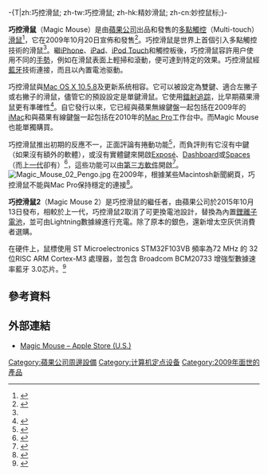 -{T|zh:巧控滑鼠; zh-tw:巧控滑鼠; zh-hk:精妙滑鼠; zh-cn:妙控鼠标;}-
{{expand|time=2018-11-26T10:50:01+00:00}}
{{roughtranslation|time=2018-11-26T10:50:01+00:00}}
{{noteTA
| G1 = IT
| 1 = zh-tw:巧控滑鼠; zh-hk:精妙滑鼠; zh-cn:妙控鼠标;
}}
{{Infobox Information appliance
| name = 巧控滑鼠
| image = [[File:Magic_Mouse.jpg|250px]]
| caption = 巧控滑鼠
| manufacturer = [[蘋果公司|蘋果公司]]
| type = [[滑鼠|滑鼠]]
| releasedate = {{start date|2009|10|20}}
| connectivity = [[Bluetooth|Bluetooth]]
| discontinued =
| power = 內置電池
| predecessor = [[Apple_Mighty_Mouse|Apple Mighty Mouse]]
}}

'''巧控滑鼠'''（Magic Mouse）是由[[蘋果公司|蘋果公司]]出品和發售的[[多點觸控|多點觸控]]（Multi-touch）[[滑鼠|滑鼠]]<ref name = "Magic Mouse" >{{cite web
    | url = http://www.apple.com/magicmouse/
    | title = 巧控滑鼠
    | publisher = Apple
    | accessdate = {{start date|2009|12|01}}
    | archive-date = 2015-10-06
    | archive-url = https://web.archive.org/web/20151006170405/http://www.apple.com/magicmouse/
    | dead-url = no
    }}</ref>，它在2009年10月20日宣佈和發售<ref name = "Engadget-announcement" >{{cite web
    | url = http://www.engadget.com/2009/10/20/apples-magic-mouse-multitouch-gestures-bluetooth-four-month/
    | title = Apple's Magic Mouse: one button, multitouch gestures, Bluetooth, four-month battery life
    | last = Topolsky
    | first = Joshua
    | date = {{start date|2009|10|20}}
    | publisher = Engadget
    | accessdate = {{start date|2009|10|25}}
    | archive-date = 2019-07-20
    | archive-url = https://web.archive.org/web/20190720185910/http://www.engadget.com/2009/10/20/apples-magic-mouse-multitouch-gestures-bluetooth-four-month/
    | dead-url = no
    }}</ref>。巧控滑鼠是世界上首個引入多點觸控技術的滑鼠<ref name = "Magic Mouse" />。繼[[iPhone|iPhone]]、[[iPad|iPad]]、[[iPod_Touch|iPod Touch]]和觸控板後，巧控滑鼠容許用户使用不同的[[手勢識別|手勢]]，例如在滑鼠表面上輕掃和滾動，便可達到特定的效果。巧控滑鼠經[[藍牙|藍牙]]技術連接，而且以內置電池驱動。

巧控滑鼠與[[Mac_OS_X_v10.5|Mac OS X 10.5.8]]及更新系统相容。它可以被設定為雙鍵、適合左撇子或右撇子的滑鼠，儘管它的預設設定是單鍵滑鼠。它使用[[鼠标#技術|鐳射追踪]]，比早期蘋果滑鼠更有準確性<ref name = "Apple store" >{{cite web
    | url = http://store.apple.com/us/product/MB829LL/A
    | title = Magic Mouse
    | publisher = Apple
    | accessdate = {{start date|2009|10|25}}
    | archive-date = 2012-05-23
    | archive-url = https://web.archive.org/web/20120523155446/http://store.apple.com/us/product/MB829LL/A
    | dead-url = no
    }}</ref>。自它發行以來，它已經與蘋果無線鍵盤一起包括在2009年的[[iMac|iMac]]和與蘋果有線鍵盤一起包括在2010年的[[Mac_Pro|Mac Pro]]工作台中。而Magic Mouse也能單獨購買。

巧控滑鼠推出初期的反應不一，正面評論有捲動功能<ref name = "Gizmodo-review" >{{cite web
    | url = http://gizmodo.com/5386202/apple-magic-mouse-review
    | title = Apple Magic Mouse Review
    | last = Chen
    | first = Jason
    | date = {{start date|2009|10|21}}
    | publisher = Gizmodo
    | accessdate = {{start date|2009|10|25}}
    | archive-date = 2018-05-11
    | archive-url = https://web.archive.org/web/20180511060036/https://gizmodo.com/5386202/apple-magic-mouse-review
    | dead-url = no
    }}</ref>，而負評則有它沒有中鍵（如果沒有額外的軟體），或沒有實體鍵來開啟[[Exposé_(Mac_OS_X)|Exposé]]、[[Dashboard_(Mac_OS)|Dashboard]]或[[Spaces_(software)|Spaces]]（而[[Apple_Mighty_Mouse|上一代]]卻有）<ref name = "Macworld-review" >{{cite web
    | url = http://www.macworld.com/article/143410/2009/10/magic_mouse.html
    | title = First Look: Apple Magic Mouse
    | last = Loyola
    | first = Roman
    | date = {{start date|2009|10|21}}
    | publisher = Macworld
    | accessdate = {{start date|2009|10|25}}
    | archive-date = 2012-03-06
    | archive-url = https://web.archive.org/web/20120306055158/http://www.macworld.com/article/143410/2009/10/magic_mouse.html
    | dead-url = no
    }}</ref>，這些功能可以由[[第三方軟件|第三方軟件]]開啟<ref name = "BetterTouchTool" >{{cite web
    | url = http://www.youtube.com/watch?v=JKlkte1aOOw
    | title = Add more gestures to Magic Mouse
    | publisher = Youtube
    | accessdate = {{start date|2010|02|19}}
    | archive-date = 2017-04-05
    | archive-url = https://web.archive.org/web/20170405155444/https://www.youtube.com/watch?v=JKlkte1aOOw
    | dead-url = no
    }}</ref>。
[[File:Magic_Mouse_02_Pengo.jpg|thumb]] 在2009年，根據某些Macintosh新聞網頁，巧控滑鼠不能與Mac Pro保持穩定的連接<ref name = "Bugs & Fixes: Magic Mouse loses its way" >{{cite web
    | url = http://www.macworld.com/article/143702/2009/11/magicmouse.html
    | title = Bugs & Fixes: Magic Mouse loses its way
    | access-date = 2012-01-19
    | archive-date = 2012-03-08
    | archive-url = https://web.archive.org/web/20120308072400/http://www.macworld.com/article/143702/2009/11/magicmouse.html
    | dead-url = no
    }}</ref>。

'''巧控滑鼠2'''（Magic Mouse 2）是巧控滑鼠的繼任者，由蘋果公司於2015年10月13日發布，相較於上一代，巧控滑鼠2取消了可更換電池設計，替換為內置[[鋰離子電池|鋰離子電池]]，並可由Lightning數據線進行充電。除了原本的銀色，還新增太空灰供消費者選購。

在硬件上，鼠標使用 ST Microelectronics STM32F103VB 頻率為72 MHz 的 32 位RISC ARM Cortex-M3 處理器，並包含 Broadcom BCM20733 增強型數據速率藍牙 3.0芯片。<ref>{{Cite web|title=Magic Mouse 2（妙控鼠标 2 代）|url=https://www.maczd.com/post/magic-mouse-2.html|accessdate=2019-10-12|date=2018-08-24|work=Mac知道|language=zh-CN|archive-date=2021-01-21|archive-url=https://web.archive.org/web/20210121053009/https://www.maczd.com/post/magic-mouse-2.html|dead-url=no}}</ref>

==參考資料==
{{reflist}}

==外部連結==
* [http://store.apple.com/us/product/MB829LL/A Magic Mouse – Apple Store (U.S.)] {{Wayback|url=http://store.apple.com/us/product/MB829LL/A |date=20120523155446 }}

{{Apple}}

[[Category:蘋果公司周邊設備|Category:蘋果公司周邊設備]]
[[Category:计算机定点设备|Category:计算机定点设备]]
[[Category:2009年面世的產品|Category:2009年面世的產品]]